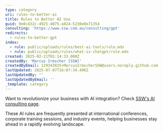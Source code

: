 ```yaml
---
type: category
uri: rules-to-better-ai
title: Rules to Better AI Use
guid: 9e0c432c-4925-4075-a824-5230e0e71354
consulting: 'https://www.ssw.com.au/consulting/gpt'
redirects:
  - rules-to-better-gpt
index:
  - rule: public/uploads/rules/best-ai-tools/rule.mdx
  - rule: public/uploads/rules/what-is-chatgpt/rule.mdx
created: 2025-02-21T01:14:33.000Z
createdBy: 'Marcus Irmscher [SSW]'
createdByEmail: 129343825+MarcusIrmscherSSW@users.noreply.github.com
lastUpdated: 2025-07-07T16:07:34.496Z
lastUpdatedBy: ''
lastUpdatedByEmail: ''
_template: category
---
```


Want to revolutionize your business with AI integration? Check [SSW's AI consulting page](https://www.ssw.com.au/consulting/artificial-intelligence).

These AI rules are frequently presented at international conferences, corporate training sessions, and industry events, helping businesses stay ahead in a rapidly evolving landscape.
